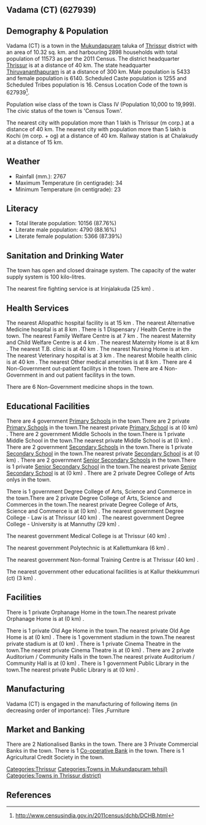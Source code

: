 {{Infobox settlement
| name=Vadama (CT)
| native_name=
| native_name_lang=
| other_name=
| nickname=
| settlement_type=Town
| image_skyline=
| image_alt=
| image_caption=
| pushpin_map=India Kerala
| pushpin_label_position=right
| pushpin_map_alt=
| pushpin_map_caption=Location in Kerala, India
| latd=
| latm=
| lats=
| latNS=
| longd=
| longm=
| longs=
| longEW=
| coordinates_display=inline,title
| subdivision_type=Country
| subdivision_name={{flag|India}}
| subdivision_type1=[[States and territories of India|State]]
| subdivision_name1=Kerala 
| subdivision_type2=[[List of districts of India|District]]
| subdivision_name2=Thrissur
| subdivision_type3=Tahsil
| subdivision_name3=Mukundapuram
| website=
| established_title=<!-- Established -->
| established_date=
| founder=
| named_for=
| government_type=
| governing_body=
| unit_pref=Metric
| area_footnotes=
| area_rank=
| area_total_km2=10.32
| elevation_footnotes=
| elevation_m=
| population_total=11573
| population_as_of=2011
| population_rank=
| population_density_km2=1121
| population_demonym=
| population_footnotes=
| demographics_type1=Languages=
| demographics1_title1=Official=
| demographics1_info1=[[Malayalam language|Malayalam]]
| timezone1=[[Indian Standard Time|IST]]
| utc_offset1==+5:30
| postal_code_type=[[Postal Index Number|PIN]]
| postal_code=
| area_code_type=Telephone code
| area_code=
| registration_plate=
| blank1_name_sec1=Nearest city
| blank1_info_sec1=[[Thrissur (m corp.)]]
| blank2_name_sec1=[[Human sex ratio|Sex ratio]]
| blank2_info_sec1=1130
| blank3_name_sec1=Literacy
| blank3_info_sec1=87.76%
| blank1_name_sec2=[[2011 Census of India|2011 census]] code
| blank1_info_sec2=627939
| footnotes=
}}

== Vadama (CT) (627939) ==

== Demography & Population ==

Vadama (CT) is a town in the [[Mukundapuram]] taluka of [[Thrissur]] district with an area of 10.32 sq. km. and harbouring 2898 households with total population of 11573 as per the 2011 Census. The district headquarter [[Thrissur]] is at a distance of 40 km. The state headquarter [[Thiruvananthapuram]] is at a distance of 300 km. Male population is 5433 and female population is 6140. Scheduled Caste population is 1255 and Scheduled Tribes population is 16. Census Location Code of the town is 627939<ref>http://www.censusindia.gov.in/2011census/dchb/DCHB.html</ref>.

Population wise class of the town is Class IV (Population 10,000 to 19,999).
The civic status of the town is 'Census Town'.

The nearest city with population more than 1 lakh is Thrissur (m corp.) at a distance of 40 km. The nearest city with population more than 5 lakh is Kochi (m corp. + og)  at a distance of 40 km. Railway station is at Chalakudy at a distance of 15 km.


== Weather ==  
* Rainfall (mm.): 2767 
* Maximum Temperature (in centigrade): 34
* Minimum Temperature (in centigrade): 23


== Literacy ==  
* Total literate population: 10156 (87.76%)
* Literate male population: 4790 (88.16%)
* Literate female population: 5366 (87.39%)


== Sanitation and Drinking Water ==  
The town has open and closed drainage system.
The capacity of the water supply system is 100 kilo-litres.

The nearest fire fighting service is at Irinjalakuda (25 km) .


== Health Services ==
The nearest Allopathic hospital facility is at 15 km .
The nearest Alternative Medicine hospital is at 8 km .
There is 1 Dispensary / Health Centre in the town.
The nearest Family Welfare Centre is at 7 km .
The nearest Maternity and Child Welfare Centre is at 4 km .
The nearest Maternity Home is at 8 km .
The nearest T.B. clinic is at 40 km .
The nearest Nursing Home is at  km .
The nearest Veterinary hospital is at 3 km .
The nearest Mobile health clinic is at 40 km .
The nearest Other medical amenities is at 8 km .
There are 4 Non-Government out-patient facilitys in the town.
There are 4 Non-Government in and out patient facilitys in the town.

There are 6 Non-Government medicine shops in the town.


== Educational Facilities ==
There are 4 government [[Primary School]]s in the town.There are 2 private [[Primary School]]s in the town.The nearest private [[Primary School]] is at  (0 km) .
There are 2 government Middle Schools in the town.There is 1 private Middle School in the town.The nearest private Middle School is at  (0 km) .
There are 2 government [[Secondary School]]s in the town.There is 1 private [[Secondary School]] in the town.The nearest private [[Secondary School]] is at  (0 km) .
There are 2 government [[Senior Secondary School]]s in the town.There is 1 private [[Senior Secondary School]] in the town.The nearest private [[Senior Secondary School]] is at  (0 km) .
There are 2 private Degree College of Arts onlys in the town. 
 
 
 
 
There is 1 government Degree College of Arts, Science and Commerce in the town.There are 2 private Degree College of Arts, Science and Commerces in the town.The nearest private Degree College of Arts, Science and Commerce is at  (0 km) .
The nearest government Degree College - Law is at Thrissur (40 km) .
The nearest government Degree College - University is at Mannuthy (29 km) .
 
The nearest government Medical College is at Thrissur (40 km) .
 
 
The nearest government Polytechnic is at Kallettumkara (6 km) .
 
The nearest government Non-formal Training Centre is at Thrissur (40 km) .
 
The nearest government other educational facilities is at Kallur thekkummuri (ct) (3 km) .


== Facilities ==
There is 1 private Orphanage Home in the town.The nearest private Orphanage Home is at  (0 km) .
 
There is 1 private Old Age Home in the town.The nearest private Old Age Home is at  (0 km) .
There is 1 government stadium in the town.The nearest private stadium is at  (0 km) .
There is 1 private Cinema Theatre in the town.The nearest private Cinema Theatre is at  (0 km) .
There are 2 private Auditorium / Community Halls in the town.The nearest private Auditorium / Community Hall is at  (0 km) .
There is 1 government Public Library in the town.The nearest private Public Library is at  (0 km) .


== Manufacturing ==
Vadama (CT) is engaged in the manufacturing of following items (in decreasing order of importance): Tiles ,Furniture


== Market and Banking ==
There are 2 Nationalised Banks in the town.
There are 3 Private Commercial Banks in the town.
There is 1 [[Co-operative Bank]] in the town.
There is 1 Agricultural Credit Society in the town.



[[Categories:Thrissur]]
[[Categories:Towns in Mukundapuram tehsil)]]
[[Categories:Towns in Thrissur district)]]


== References ==
{{Reflist}}


